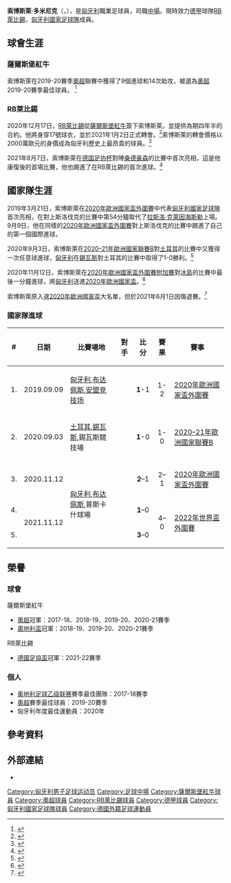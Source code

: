{{Expand language|1=en|time=2020-08-29T12:44:39+00:00}}
{{eastern name order|匈牙利语|匈牙利人名}}
{{noteTA
|G1=Football
|G2=uefa
|1=zh-hans:索博斯洛伊;zh-hk:蘇保斯拉爾;zh-hant:索博斯萊;
}}
{{Infobox football biography
| name                =  索博斯萊·多米尼克<br />Szoboszlai Dominik
| image               = Dominik Szoboszlai FC Liefering versus SV Ried (7. August 2017) 35.jpg
| caption             = 
| fullname            = Szoboszlai Dominik
| birth_date          = {{birth date and age|2000|10|25|df=y}}
| birth_place         = {{HUN}}[[塞克什白堡|塞克什白堡]]
| height              = {{convert|1.86|m|ftin|0|abbr=on}}
| position            = 中場
| currentclub         = [[RB萊比錫|RB萊比錫]]
| clubnumber          = 17
| youthyears1         = 2006–2007
| youthclubs1         = [[費夏華足球會|費夏華]]
| youthyears2         = 2007–2015
| youthclubs2         = Főnix-Gold
| youthyears3         = 2011
| youthclubs3         = →[[烏伊佩斯特足球俱樂部|烏伊佩斯特]]
| youthyears4         = 2015–2016
| youthclubs4         = [[MTK布達佩斯足球俱樂部|MTK布達佩斯]]
| youthyears5         = 2016–2017
| youthclubs5         = 列弗寧
| years1              = 2017–2018
| clubs1              = 列弗寧
| caps1               = 42
| goals1              = 16
| years2              = 2018–2021
| clubs2              =  [[薩爾斯堡紅牛足球俱樂部|薩爾斯堡紅牛]]
| caps2               = 56
| goals2              = 16
| years3 = 2021– 
| clubs3 = [[RB萊比錫|RB萊比錫]] 
| caps3 = 31
| goals3 = 6
| nationalyears1 = 2016–2017     | nationalteam1 = 匈牙利U17 | nationalcaps1 = 14 | nationalgoals1 = 7
| nationalyears2 = 2016–2019 | nationalteam2 = 匈牙利U19 | nationalcaps2 = 7 | nationalgoals2 = 4
| nationalyears3 = 2017–     | nationalteam3 = [[匈牙利21歲以下國家足球隊|匈牙利U21]] | nationalcaps3 = 8 | nationalgoals3 = 0
| nationalyears4 = 2019– | nationalteam4 = [[匈牙利國家足球隊|匈牙利]] | nationalcaps4 = 20  | nationalgoals4 = 5
| medaltemplates      = 
| club-update         = 2022年5月14日
| nationalteam-update = 2022年3月29日
}}
'''索博斯萊·多米尼克'''（{{lang-hu|Szoboszlai Dominik}}，{{bd|2000年|10月25日}}），是[[匈牙利|匈牙利]]職業足球員，司職[[中場|中場]]。現時效力[[德國甲組足球聯賽|德甲]]球隊[[RB萊比錫|RB萊比錫]]，[[匈牙利國家足球隊|匈牙利國家足球隊]]成員。

== 球會生涯 ==
=== 薩爾斯堡紅牛 ===
索博斯萊在2019-20賽季[[奥地利足球甲级联赛|奧超]]聯賽中獲得了9個進球和14次助攻，被選為[[奥地利足球甲级联赛|奧超]]2019-20賽季最佳球員。
<ref>{{Cite web |url=http://www.nemzetisport.hu/legiosok/legiosok-szoboszlai-dominikot-valasztottak-meg-az-ideny-legjobbjanak-2771201 |title=Légiósok: Szoboszlait választották meg az idény legjobbjának |access-date=2020-08-29 |archive-date=2020-09-04 |archive-url=https://web.archive.org/web/20200904050411/http://www.nemzetisport.hu/legiosok/legiosok-szoboszlai-dominikot-valasztottak-meg-az-ideny-legjobbjanak-2771201 |dead-url=no }}</ref>

=== RB萊比錫 ===
2020年12月17日，[[RB萊比錫|RB萊比錫]]從[[薩爾斯堡紅牛足球俱樂部|薩爾斯堡紅牛]]簽下索博斯萊，並提供為期四年半的合約。他將身穿17號球衣，並於2021年1月2日正式轉會。<ref>{{Cite web |url=https://www.bundesliga.com/en/bundesliga/news/rb-leipzig-sign-dominik-szoboszlai-from-red-bull-salzburg-13968 |title=RB Leipzig sign Dominik Szoboszlai from Red Bull Salzburg |access-date=2020-12-17 |archive-date=2020-12-18 |archive-url=https://web.archive.org/web/20201218041403/https://www.bundesliga.com/en/bundesliga/news/rb-leipzig-sign-dominik-szoboszlai-from-red-bull-salzburg-13968 |dead-url=no }}</ref>索博斯萊的轉會價格以2000萬歐元的身價成為匈牙利歷史上最昂貴的球員。<ref>{{Cite web|date=2020-12-18|title=Youngster Szoboszlai Becomes Most Expensive Hungarian Footballer Ever|url=https://hungarytoday.hu/szoboszlai-transfer-expensive-hungarian-footballer-rb-leipzig/|access-date=2020-12-19|website=Hungary Today|language=en|archive-date=2021-04-17|archive-url=https://web.archive.org/web/20210417100638/https://hungarytoday.hu/szoboszlai-transfer-expensive-hungarian-footballer-rb-leipzig/|dead-url=no}}</ref>

2021年8月7日，索博斯萊在[[德国足协杯|德国足协杯]]對陣[[桑德豪森体育俱乐部|桑德豪森]]的比賽中首次亮相，這是他康復後的首場比賽，他也踢進了在RB萊比錫的首次進球。<ref>{{Cite web|date=2021-08-07|title=RB zieht locker in 2. Pokal-Runde ein: Sieg in Sandhausen|url=https://www.rtl.de/cms/rb-zieht-locker-in-2-pokal-runde-ein-sieg-in-sandhausen-4810064.html|website=RTL|access-date=2021-08-07|archive-date=2021-08-08|archive-url=https://web.archive.org/web/20210808145253/https://www.rtl.de/cms/rb-zieht-locker-in-2-pokal-runde-ein-sieg-in-sandhausen-4810064.html|dead-url=no}}</ref>

== 國家隊生涯 ==
2019年3月21日，索博斯萊在[[2020年歐洲足球錦標賽外圍賽E組|2020年歐洲國家盃外圍賽]]中代表[[匈牙利國家足球隊|匈牙利國家足球隊]]首次亮相，在對上斯洛伐克的比賽中第54分鐘取代了[[拉斯洛·克萊因海斯勒|拉斯洛·克萊因海斯勒]]上場。9月9日，他在同樣的[[2020年歐洲足球錦標賽外圍賽E組|2020年歐洲國家盃外圍賽]]對上斯洛伐克的比賽中踢進了自己的第一個國際進球。

2020年9月3日，索博斯萊在[[2020–21年歐洲國家聯賽B|2020–21年歐洲國家聯賽B]]對[[土耳其國家足球隊|土耳其]]的比賽中又獲得一次任意球進球，[[匈牙利國家足球隊|匈牙利]]在[[錫瓦斯|錫瓦斯]]對土耳其的比賽中取得了1-0勝利。<ref>{{Cite web |url=https://www.eurosport.com/football/uefa-nations-league/2020-2021/szoboszlai-free-kick-earns-hungary-narrow-win-in-turkey_sto7867508/story.shtml |title=NATIONS LEAGUE: DOMINIK SZOBOSZLAI FREE KICK EARNS HUNGARY NARROW WIN IN TURKEY |access-date=2020-09-22 |archive-date=2020-09-23 |archive-url=https://web.archive.org/web/20200923032437/https://www.eurosport.com/football/uefa-nations-league/2020-2021/szoboszlai-free-kick-earns-hungary-narrow-win-in-turkey_sto7867508/story.shtml |dead-url=no }}</ref>

2020年11月12日，索博斯萊在[[2020年歐洲足球錦標賽外圍賽附加賽|2020年歐洲國家盃外圍賽附加賽]]對[[冰島國家足球隊|冰島]]的比賽中最後一分鐘進球，將[[匈牙利國家足球隊|匈牙利]]送進[[2020年歐洲國家盃|2020年歐洲國家盃]]。<ref>{{Cite web |url=https://www.bbc.com/sport/football/54921127 |title="Hungary 2 Iceland 1" |access-date=2020-11-19 |archive-date=2020-11-14 |archive-url=https://web.archive.org/web/20201114053424/https://www.bbc.com/sport/football/54921127 |dead-url=no }}</ref>

索博斯萊原入選[[2020年歐洲國家盃|2020年歐洲國家盃]]大名單，但於2021年6月1日因傷退賽。<ref>{{cite news |url=https://en.mlsz.hu/hir/rossi-announces-26-man-squad-for-european-championship |title=Rossi announces 26-man squad for European Championship |work=Hungarian Football Federation |date=2021-06-01 |access-date=2021-06-16 |archive-date=2021-06-25 |archive-url=https://web.archive.org/web/20210625130041/https://en.mlsz.hu/hir/rossi-announces-26-man-squad-for-european-championship |dead-url=no }}</ref>

===國家隊進球===
{| class="wikitable"
|-
! # !! 日期 !!  比賽場地 !! 對手 !! 比分 !! 賽果 !! 賽事
|-
|align="center"|1. || 2019.09.09 || [[匈牙利|匈牙利]],[[布达佩斯|布达佩斯]],[[安盟竞技场|安盟竞技场]] || {{fb|Slovakia}} || <center>'''1'''-1</center>  || <center>1-2</center>  || [[2020年歐洲足球錦標賽外圍賽E組|2020年歐洲國家盃外圍賽]]
|-
|align="center"|2.  || 2020.09.03 || [[土耳其|土耳其]],[[錫瓦斯|錫瓦斯]],錫瓦斯競技場 || {{fb|Turkey}} || <center>'''1'''-0</center>  || <center>1-0</center>  || [[2020–21年歐洲國家聯賽B|2020–21年歐洲國家聯賽B]]
|-
|align="center"|3.
|2020.11.12
|rowspan=3 |[[匈牙利|匈牙利]],[[布达佩斯|布达佩斯]],普斯卡什球場
|{{fb|ISL}}
|align="center"|'''2'''–1
|align="center"|2–1
|[[2020年歐洲足球錦標賽外圍賽附加賽|2020年歐洲國家盃外圍賽]]
|-
|align="center"|4.
|rowspan=2|2021.11.12
|rowspan=2|{{fb|SMR}}
|align="center"|'''1'''–0
|align="center" rowspan=2|4–0
|rowspan=2|[[2022年國際足總世界盃外圍賽_–_歐洲區I組|2022年世界盃外圍賽]]
|-
|align="center"|5.
|align="center"|'''3'''–0
|}

== 榮譽 ==
=== 球會 ===
;{{flagicon|Austria}} 薩爾斯堡紅牛
*[[奥地利足球甲级联赛|奧超]]冠軍：2017-18、2018-19、2019-20、2020-21賽季
*[[奧地利盃|奧地利盃]]冠軍：2018-19、2019-20、2020-21賽季

;{{flagicon|GER}} RB萊比錫
*[[德國足協盃|德國足協盃]]冠軍：2021-22賽季

=== 個人 ===
*[[奥地利足球乙级联赛|奥地利足球乙级联赛]]賽季最佳團隊：2017-18賽季
*[[奥地利足球甲级联赛|奧超]]賽季最佳球員：2019-20賽季
*匈牙利年度最佳運動員：2020年

== 參考資料 ==
{{Reflist|2}}

== 外部連結 ==
*{{Soccerway}}

{{RB莱比锡球员名单}}

{{DEFAULTSORT:Szoboszlai, Dominik}}
[[Category:匈牙利男子足球运动员|Category:匈牙利男子足球运动员]]
[[Category:足球中場|Category:足球中場]]
[[Category:薩爾斯堡紅牛球員|Category:薩爾斯堡紅牛球員]]
[[Category:奧超球員|Category:奧超球員]]
[[Category:RB萊比錫球員|Category:RB萊比錫球員]]
[[Category:德甲球員|Category:德甲球員]]
[[Category:匈牙利國家足球隊球員|Category:匈牙利國家足球隊球員]]
[[Category:德國外籍足球運動員|Category:德國外籍足球運動員]]